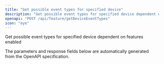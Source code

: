 ```yaml
---
title: "Get possible event types for specified device"
description: "Get possible event types for specified device dependent on features enabled"
openapi: "POST /api/feature/getDeviceEventTypes"
icon: "eye"
---
```


Get possible event types for specified device dependent on features enabled

<Note>
The parameters and response fields below are automatically generated from the OpenAPI specification.
</Note>

